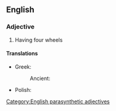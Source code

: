 ==English==

===Adjective===
{{en-adj|head=[[four]]-[[wheeled]]|-}}

# Having four wheels

====Translations====
{{trans-top|having four wheels}}
* Greek:
*: Ancient: {{t|grc|τετράκυκλος}}
{{trans-mid}}
* Polish: {{t+|pl|czterokołowy}}
{{trans-bottom}}

[[Category:English parasynthetic adjectives]]